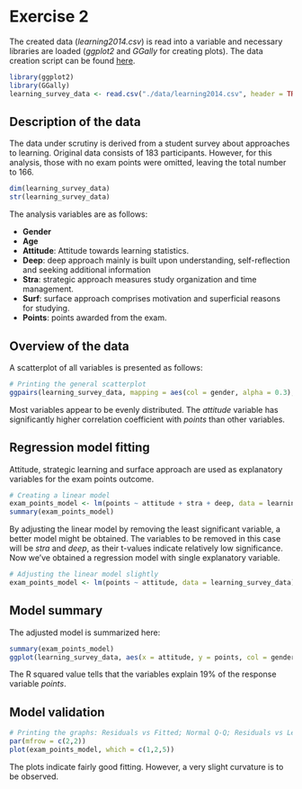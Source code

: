 # Exercise 2

The created data (*learning2014.csv*) is read into a variable and necessary libraries are loaded (*ggplot2* and *GGally* for creating plots).
The data creation script can be found [here](https://github.com/CGBoing/IODS-project/blob/master/data/create_learning2014.R).

```r
library(ggplot2)
library(GGally)
learning_survey_data <- read.csv("./data/learning2014.csv", header = TRUE)
```

## Description of the data

The data under scrutiny is derived from a student survey about approaches to learning.
Original data consists of 183 participants.
However, for this analysis, those with no exam points were omitted, leaving the total number to 166.

```r
dim(learning_survey_data)
str(learning_survey_data)
```

The analysis variables are as follows:

* **Gender**
* **Age**
* **Attitude**: Attitude towards learning statistics.
* **Deep**: deep approach mainly is built upon understanding, self-reflection and seeking additional information
* **Stra**: strategic approach measures study organization and time management.
* **Surf**: surface approach comprises motivation and superficial reasons for studying.
* **Points**: points awarded from the exam.

## Overview of the data

A scatterplot of all variables is presented as follows:

```r
# Printing the general scatterplot
ggpairs(learning_survey_data, mapping = aes(col = gender, alpha = 0.3), lower = list(combo = wrap("facethist", bins = 20)))

```

Most variables appear to be evenly distributed.
The *attitude* variable has significantly higher correlation coefficient with *points* than other variables.

## Regression model fitting

Attitude, strategic learning and surface approach are used as explanatory variables for the exam points outcome.

```r
# Creating a linear model
exam_points_model <- lm(points ~ attitude + stra + deep, data = learning_survey_data)
summary(exam_points_model)
```

By adjusting the linear model by removing the least significant variable, a better model might be obtained.
The variables to be removed in this case will be *stra* and *deep*, as their t-values indicate relatively low significance.
Now we've obtained a regression model with single explanatory variable.

```r
# Adjusting the linear model slightly
exam_points_model <- lm(points ~ attitude, data = learning_survey_data)
```

## Model summary

The adjusted model is summarized here:

```r
summary(exam_points_model)
ggplot(learning_survey_data, aes(x = attitude, y = points, col = gender)) + geom_point() + geom_smooth(method = "lm")
```

The R squared value tells that the variables explain 19% of the response variable *points*.

## Model validation

```r
# Printing the graphs: Residuals vs Fitted; Normal Q-Q; Residuals vs Leverage
par(mfrow = c(2,2))
plot(exam_points_model, which = c(1,2,5))

```

The plots indicate fairly good fitting. However, a very slight curvature is to be observed.